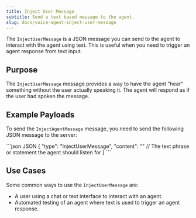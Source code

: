 ```yaml
---
title: Inject User Message
subtitle: Send a text based message to the agent.
slug: docs/voice-agent-inject-user-message
---
```


<div class="flex flex-row gap-2">
  <Markdown src="../snippets/va-stream-available.mdx" />
</div>


The `InjectUserMessage` is a JSON message you can send to the agent to interact with the agent using text. This is useful when you need to trigger an agent response from text input.

## Purpose

The `InjectUserMessage` message provides a way to have the agent "hear" something without the user actually speaking it. The agent will respond as if the user had spoken the message.

## Example Payloads

To send the `InjectAgentMessage` message, you need to send the following JSON message to the server:

<CodeGroup>
  ```json JSON
  {
    "type": "InjectUserMessage",
    "content": "" // The text phrase or statement the agent should listen for
  }
  ```
</CodeGroup>


## Use Cases

Some common ways to use the `InjectUserMessage` are:

* A user using a chat or text interface to interact with an agent.
* Automated testing of an agent where text is used to trigger an agent response.



